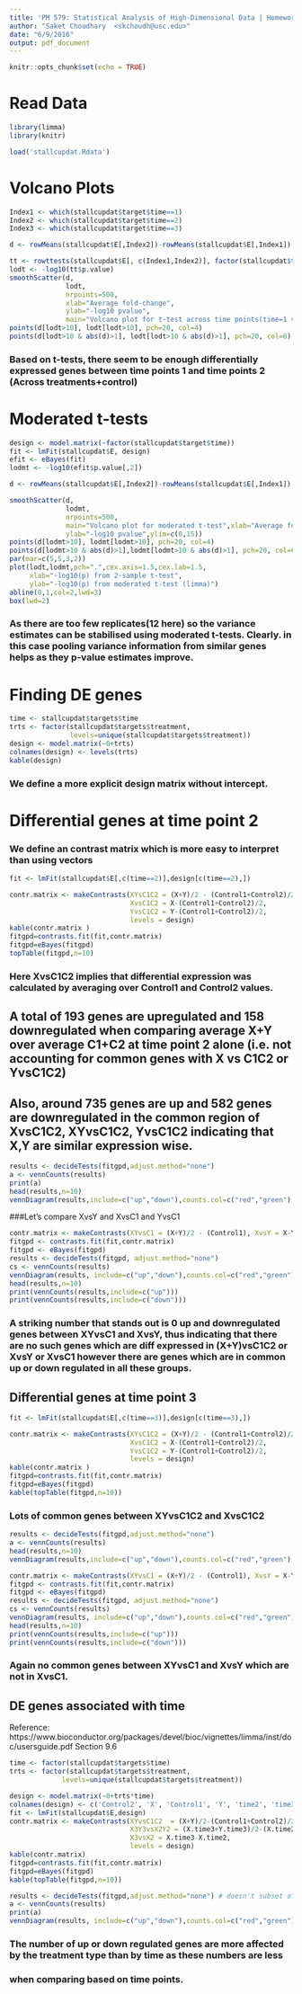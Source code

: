```yaml
---
title: 'PM 579: Statistical Analysis of High-Dimensional Data | Homework 2'
author: "Saket Choudhary  <skchoudh@usc.edu>"
date: "6/9/2016"
output: pdf_document
---
```


```r
knitr::opts_chunk$set(echo = TRUE)
```


# Read Data
```r
library(limma)
library(knitr)

load('stallcupdat.Rdata')
```

# Volcano Plots

```r
Index1 <- which(stallcupdat$target$time==1)
Index2 <- which(stallcupdat$target$time==2)
Index3 <- which(stallcupdat$target$time==3)

d <- rowMeans(stallcupdat$E[,Index2])-rowMeans(stallcupdat$E[,Index1])

tt <- rowttests(stallcupdat$E[, c(Index1,Index2)], factor(stallcupdat$targets$time[c(Index1,Index2)]))
lodt <- -log10(tt$p.value)
smoothScatter(d,
              lodt,
              nrpoints=500,
              xlab="Average fold-change",
              ylab="-log10 pvalue",
              main="Volcano plot for t-test across time points(time=1 vs time=2)")
points(d[lodt>10], lodt[lodt>10], pch=20, col=4)
points(d[lodt>10 & abs(d)>1], lodt[lodt>10 & abs(d)>1], pch=20, col=6)
```

### Based on t-tests, there seem to be enough differentially expressed genes between time points 1 and time points 2 (Across treatments+control)


# Moderated t-tests
```r
design <- model.matrix(~factor(stallcupdat$target$time))
fit <- lmFit(stallcupdat$E, design)
efit <- eBayes(fit)
lodmt <- -log10(efit$p.value[,2])

d <- rowMeans(stallcupdat$E[,Index2])-rowMeans(stallcupdat$E[,Index1])

smoothScatter(d,
              lodmt,
              nrpoints=500,
              main="Volcano plot for moderated t-test",xlab="Average fold-change",
              ylab="-log10 pvalue",ylim=c(0,15))
points(d[lodmt>10], lodmt[lodmt>10], pch=20, col=4)
points(d[lodmt>10 & abs(d)>1],lodmt[lodmt>10 & abs(d)>1], pch=20, col=6)
par(mar=c(5,5,3,2))
plot(lodt,lodmt,pch=".",cex.axis=1.5,cex.lab=1.5,
     xlab="-log10(p) from 2-sample t-test",
     ylab="-log10(p) from moderated t-test (limma)")
abline(0,1,col=2,lwd=3)
box(lwd=2)
```

### As there are too few replicates(12 here) so the variance estimates can be stabilised using moderated t-tests. Clearly. in this case pooling variance information from similar genes helps as they p-value estimates improve.

# Finding DE genes

```r
time <- stallcupdat$targets$time
trts <- factor(stallcupdat$targets$treatment, 
               levels=unique(stallcupdat$targets$treatment))
design <- model.matrix(~0+trts)
colnames(design) <- levels(trts)
kable(design)
```

### We define a more explicit design matrix without intercept.

# Differential genes at time point 2

### We define an contrast matrix which is more easy to interpret than using vectors

```r
fit <- lmFit(stallcupdat$E[,c(time==2)],design[c(time==2),])

contr.matrix <- makeContrasts(XYsC1C2 = (X+Y)/2 - (Control1+Control2)/2, 
                              XvsC1C2 = X-(Control1+Control2)/2,
                              YvsC1C2 = Y-(Control1+Control2)/2,
                              levels = design)
kable(contr.matrix )
fitgpd=contrasts.fit(fit,contr.matrix)
fitgpd=eBayes(fitgpd)
topTable(fitgpd,n=10)
```

### Here XvsC1C2 implies that differential expression was calculated by averaging over Control1 and Control2 values.
## A total of 193 genes are upregulated and 158 downregulated when comparing average X+Y over average C1+C2 at time point 2 alone (i.e. not accounting for common genes with X vs C1C2 or YvsC1C2)
## Also, around 735 genes are up and 582 genes are downregulated in the common region of XvsC1C2, XYvsC1C2, YvsC1C2 indicating that X,Y are similar expression wise.



```r
results <- decideTests(fitgpd,adjust.method="none") 
a <- vennCounts(results)
print(a)
head(results,n=10)
vennDiagram(results,include=c("up","down"),counts.col=c("red","green"), main="Time point = 2")
```


###Let's compare XvsY and XvsC1 and YvsC1
```r
contr.matrix <- makeContrasts(XYvsC1 = (X+Y)/2 - (Control1), XvsY = X-Y, XvsC1= X-Control1, levels = design)
fitgpd <- contrasts.fit(fit,contr.matrix)
fitgpd <- eBayes(fitgpd)
results <- decideTests(fitgpd, adjust.method="none") 
cs <- vennCounts(results)
vennDiagram(results, include=c("up","down"),counts.col=c("red","green"), main="Time point = 2")
head(results,n=10)
print(vennCounts(results,include=c("up")))
print(vennCounts(results,include=c("down")))
```

### A striking number that stands out is 0 up and downregulated genes between XYvsC1 and XvsY, thus indicating that there are no such genes which are diff expressed in (X+Y)vsC1C2 or XvsY or XvsC1 however there are genes which are in common up or down regulated  in all these groups.

## Differential genes at time point 3

```r
fit <- lmFit(stallcupdat$E[,c(time==3)],design[c(time==3),])

contr.matrix <- makeContrasts(XYsC1C2 = (X+Y)/2 - (Control1+Control2)/2, 
                              XvsC1C2 = X-(Control1+Control2)/2,
                              YvsC1C2 = Y-(Control1+Control2)/2,
                              levels = design)
kable(contr.matrix )
fitgpd=contrasts.fit(fit,contr.matrix)
fitgpd=eBayes(fitgpd)
kable(topTable(fitgpd,n=10))
```

### Lots of common genes between XYvsC1C2 and XvsC1C2



```r
results <- decideTests(fitgpd,adjust.method="none") 
a <- vennCounts(results)
head(results,n=10)
vennDiagram(results,include=c("up","down"),counts.col=c("red","green"), main="Time point = 3")
```


```r
contr.matrix <- makeContrasts(XYvsC1 = (X+Y)/2 - (Control1), XvsY = X-Y, XvsC1= X-Control1, levels = design)
fitgpd <- contrasts.fit(fit,contr.matrix)
fitgpd <- eBayes(fitgpd)
results <- decideTests(fitgpd, adjust.method="none") 
cs <- vennCounts(results)
vennDiagram(results, include=c("up","down"),counts.col=c("red","green"), main="Time point = 3")
head(results,n=10)
print(vennCounts(results,include=c("up")))
print(vennCounts(results,include=c("down")))
```

### Again no common genes between XYvsC1 and XvsY which are not in XvsC1.

## DE genes associated with time

Reference: https://www.bioconductor.org/packages/devel/bioc/vignettes/limma/inst/doc/usersguide.pdf
Section 9.6

```r
time <- factor(stallcupdat$targets$time)
trts <- factor(stallcupdat$targets$treatment, 
             levels=unique(stallcupdat$targets$treatment))

design <- model.matrix(~0+trts*time)
colnames(design) <- c('Control2', 'X', 'Control1', 'Y', 'time2', 'time3', 'X.time2', 'Control1.time2', 'Y.time2', 'X.time3', 'Control1.time3', 'Y.time3')
fit <- lmFit(stallcupdat$E,design)
contr.matrix <- makeContrasts(XYvsC1C2  = (X+Y)/2-(Control1+Control2)/2,
                              X3Y3vsX2Y2 = (X.time3+Y.time3)/2-(X.time2+Y.time2)/2,
                              X3vsX2 = X.time3-X.time2,
                              levels = design)
kable(contr.matrix)
fitgpd=contrasts.fit(fit,contr.matrix)
fitgpd=eBayes(fitgpd)
kable(topTable(fitgpd,n=10))
```       

```r
results <- decideTests(fitgpd,adjust.method="none") # doesn't subset of F<0.05'
a <- vennCounts(results)
print(a)
vennDiagram(results, include=c("up","down"),counts.col=c("red","green"))
```

### The number of up or down regulated genes are more affected by the treatment type than by time as these numbers are less 
### when comparing based on time points.



